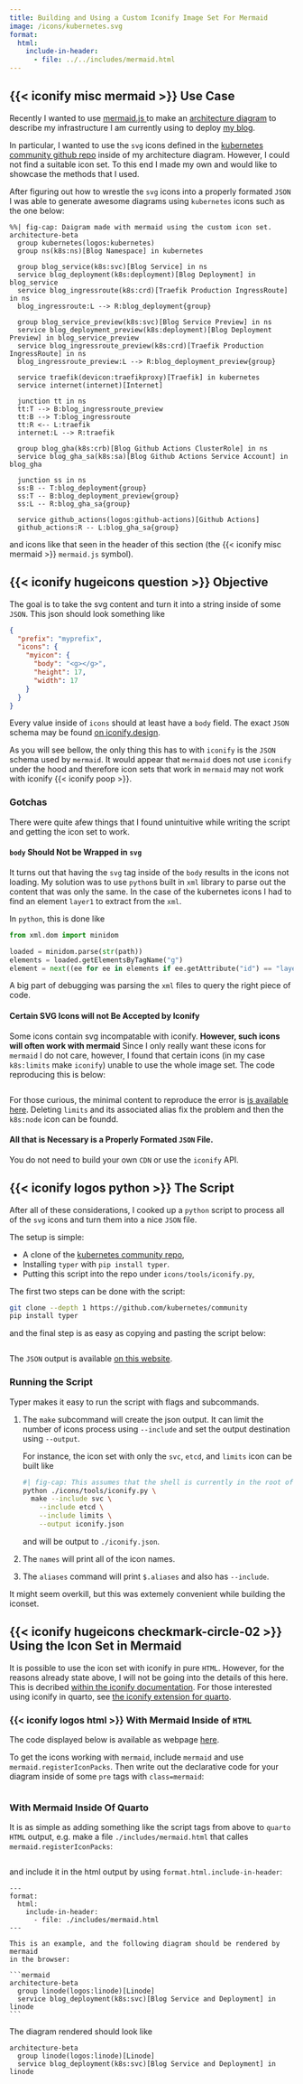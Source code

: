 ```yaml
---
title: Building and Using a Custom Iconify Image Set For Mermaid
image: /icons/kubernetes.svg
format:
  html:
    include-in-header:
      - file: ../../includes/mermaid.html
---
```


## {{< iconify misc mermaid >}} Use Case

Recently I wanted to use [mermaid.js <span class="iconify" data-icon="misc:mermaid"></span>](https://mermaid.js.org) to make an
[architecture diagram](https://mermaid.js.org/syntax/architecture.html) to
describe my infrastructure I am currently using to deploy
[my blog](https://acederberg.io).

In particular, I wanted to use the `svg` icons defined in the [kubernetes community github repo](https://github.com/kubernetes/community/tree/master/icons/svg)
inside of my architecture diagram. However, I could not find a suitable icon set.
To this end I made my own and would like to showcase the methods that I used.

After figuring out how to wrestle the `svg` icons into a properly formated `JSON` I was able to generate
awesome diagrams using `kubernetes` icons such as the one below:

```mermaid
%%| fig-cap: Daigram made with mermaid using the custom icon set.
architecture-beta
  group kubernetes(logos:kubernetes)
  group ns(k8s:ns)[Blog Namespace] in kubernetes

  group blog_service(k8s:svc)[Blog Service] in ns
  service blog_deployment(k8s:deployment)[Blog Deployment] in blog_service
  service blog_ingressroute(k8s:crd)[Traefik Production IngressRoute] in ns
  blog_ingressroute:L --> R:blog_deployment{group}

  group blog_service_preview(k8s:svc)[Blog Service Preview] in ns
  service blog_deployment_preview(k8s:deployment)[Blog Deployment Preview] in blog_service_preview
  service blog_ingressroute_preview(k8s:crd)[Traefik Production IngressRoute] in ns
  blog_ingressroute_preview:L --> R:blog_deployment_preview{group}

  service traefik(devicon:traefikproxy)[Traefik] in kubernetes
  service internet(internet)[Internet]

  junction tt in ns
  tt:T --> B:blog_ingressroute_preview
  tt:B --> T:blog_ingressroute
  tt:R <-- L:traefik
  internet:L --> R:traefik

  group blog_gha(k8s:crb)[Blog Github Actions ClusterRole] in ns
  service blog_gha_sa(k8s:sa)[Blog Github Actions Service Account] in blog_gha

  junction ss in ns
  ss:B -- T:blog_deployment{group}
  ss:T -- B:blog_deployment_preview{group}
  ss:L -- R:blog_gha_sa{group}

  service github_actions(logos:github-actions)[Github Actions]
  github_actions:R -- L:blog_gha_sa{group}
```

and icons like that seen in the header of this section (the {{< iconify misc mermaid >}} ``mermaid.js`` symbol).

## {{< iconify hugeicons question >}} Objective

The goal is to take the svg content and turn it into a string inside of some
`JSON`. This json should look something like

```json
{
  "prefix": "myprefix",
  "icons": {
    "myicon": {
      "body": "<g></g>",
      "height": 17,
      "width": 17
    }
  }
}
```

Every value inside of `icons` should at least have a `body` field.
The exact `JSON` schema may be found [on iconify.design](https://iconify.design/docs/types/iconify-json.html).

::: { .callout-note }

As you will see bellow, the only thing this has to with `iconify` is the `JSON` schema used by `mermaid`.
It would appear that `mermaid` does not use `iconify` under the hood and therefore icon sets that work in `mermaid` may not work with iconify {{< iconify poop >}}.

:::

### Gotchas

There were quite afew things that I found unintuitive while writing the script
and getting the icon set to work.

::: { .callout-warning }

#### `body` Should Not be Wrapped in `svg`

It turns out that having the `svg` tag inside of the `body` results in the icons not loading.
My solution was to use `python`s built in `xml` library to parse out the
content that was only the same. In the case of the kubernetes icons I had to find
an element `layer1` to extract from the `xml`.

In `python`, this is done like

```python
from xml.dom import minidom

loaded = minidom.parse(str(path))
elements = loaded.getElementsByTagName("g")
element = next((ee for ee in elements if ee.getAttribute("id") == "layer1"), None)
```

A big part of debugging was parsing the `xml` files to query the right piece
of code.

:::

::: { .callout-warning }

#### Certain SVG Icons will not Be Accepted by Iconify

Some icons contain svg incompatable with iconify.
**However, such icons will often work with mermaid**
Since I only really want these icons for `mermaid` I do not care, however,
I found that certain icons (in my case `k8s:limits` make `iconify`) unable to use the whole image set.
The code reproducing this is below:

```.html

```

For those curious, the minimal content to reproduce the error is [is available here](./iconify.html).
Deleting `limits` and its associated alias fix the problem and then the `k8s:node` icon can be foundd.

:::

::: { .callout-warning }

#### All that is Necessary is a Properly Formated `JSON` File.

You do not need to build your own `CDN` or use the `iconify` API.

:::

## {{< iconify logos python >}} The Script

After all of these considerations, I cooked up a `python` script to process all of the
`svg` icons and turn them into a nice `JSON` file.

The setup is simple:

- A clone of the [kubernetes community repo](https://github.com/kubernetes),
- Installing `typer` with `pip install typer`.
- Putting this script into the repo under `icons/tools/iconify.py`,

The first two steps can be done with the script:

```sh
git clone --depth 1 https://github.com/kubernetes/community
pip install typer
```

and the final step is as easy as copying and pasting the script below:

```.python

```

::: {.callout-note}

The `JSON` output is available [on this website](/icons/kubernetes.json).

:::

### Running the Script

Typer makes it easy to run the script with flags and subcommands.

1. The `make` subcommand will create the json output.
   It can limit the number of icons process using `--include` and set the output destination using `--output`.

   For instance, the icon set with only the `svc`, `etcd`, and `limits` icon can be built like

   ```sh
   #| fig-cap: This assumes that the shell is currently in the root of the cloned community repo.
   python ./icons/tools/iconify.py \
     make --include svc \
       --include etcd \
       --include limits \
       --output iconify.json
   ```

   and will be output to `./iconify.json`.

2. The `names` will print all of the icon names.
3. The `aliases` command will print `$.aliases` and also has `--include`.

It might seem overkill, but this was extemely convenient while building the iconset.

## {{< iconify hugeicons checkmark-circle-02 >}} Using the Icon Set in Mermaid

::: { .callout-note }

It is possible to use the icon set with iconify in pure `HTML`.
However, for the reasons already state above, I will not be going into the details of this here.
This is decribed [within the iconify documentation](https://iconify.design/docs/icon-components/svg-framework/).
For those interested using iconify in quarto, see [the iconify extension for quarto](https://github.com/mcanouil/quarto-iconify).

:::

### {{< iconify logos html >}} With Mermaid Inside of `HTML`

::: { .callout-note }

The code displayed below is available as webpage [here](./mermaid.html).

:::

To get the icons working with `mermaid`, include `mermaid` and use `mermaid.registerIconPacks`.
Then write out the declarative code for your diagram inside of some `pre` tags with `class=mermaid`:

```.html

```

### With Mermaid Inside Of Quarto

It is as simple as adding something like the script tags from above to `quarto` `HTML`
output, e.g. make a file `./includes/mermaid.html` that calles `mermaid.registerIconPacks`:

```.html

```

and include it in the html output by using `format.html.include-in-header`:

````quarto
---
format:
  html:
    include-in-header:
      - file: ./includes/mermaid.html
---

This is an example, and the following diagram should be rendered by mermaid
in the browser:

```mermaid
architecture-beta
  group linode(logos:linode)[Linode]
  service blog_deployment(k8s:svc)[Blog Service and Deployment] in linode
```

````

The diagram rendered should look like

```mermaid
architecture-beta
  group linode(logos:linode)[Linode]
  service blog_deployment(k8s:svc)[Blog Service and Deployment] in linode
```

<!--
With this script in the head, it is also possible to use iconify icons inline
with [the iconify extension for quarto](https://github.com/mcanouil/quarto-iconify),
for instance

```
{{< iconify k8s svc >}}
```

will render to {{< iconify k8s svc >}}.
-->
